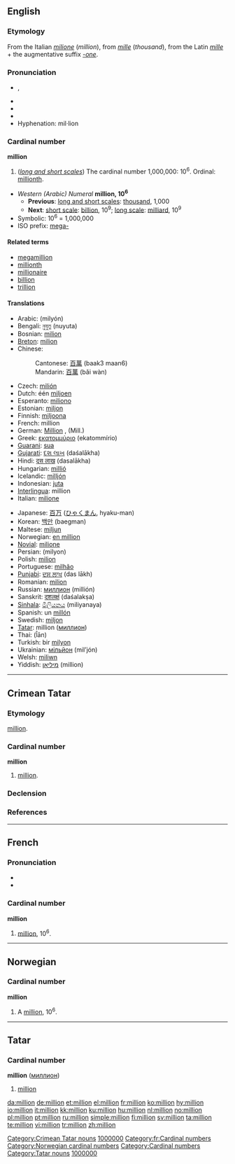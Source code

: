 {{see|Million}}
==English==

===Etymology===
From the Italian ''[[milione]]'' (''million''), from ''[[mille]]'' (''thousand''), from the Latin ''[[mille]]'' + the augmentative suffix ''[[-one]]''.

===Pronunciation===
*{{IPA|/ˈmɪljən/}}, {{SAMPA|/"mIlj@n/}}
*{{audio|en-gb-million.ogg|Audio (RP)}}
*{{audio|en-us-million.ogg|Audio (US)}}
*{{rhymes|ɪljən}}
*Hyphenation: mil·lion

===Cardinal number===
'''million'''

# (''[[w:Long and short scales|long and short scales]]'') The cardinal number 1,000,000: 10<sup>6</sup>. Ordinal: [[millionth]].

*''Western (Arabic) Numeral'' '''million, 10<sup>6</sup>'''
**'''Previous''': [[w:Long and short scales|long and short scales]]: [[thousand]], 1,000
**'''Next''': [[w:Long and short scales|short scale]]: [[billion]], 10<sup>9</sup>; [[w:Long and short scales|long scale]]: [[milliard]], 10<sup>9</sup>
*Symbolic: 10<sup>6</sup> = 1,000,000
*ISO prefix: [[mega-]]

====Related terms====
*[[megamillion]]
*[[millionth]]
*[[millionaire]]
*[[billion]]
*[[trillion]]

====Translations====
{{trans-top|cardinal number}}
*Arabic: {{ARchar|[[مليون]]}} (milyón) {{m}}
*Bengali: [[নুযুত]] (nuyuta)
*Bosnian: [[milion]] {{m}}
*[[Breton]]: [[milion]]
*Chinese:
*:Cantonese: [[百萬]] (baak3 maan6)
*:Mandarin: [[百萬]] (bǎi wàn)
*Czech: [[milión]] {{m}}
*Dutch: één [[miljoen]] {{n}}
*Esperanto: [[miliono]]
*Estonian: [[miljon]]
*Finnish: [[miljoona]]
*French: million {{m}}
*German: [[Million]] {{f}}, (Mill.)
*Greek: [[εκατομμύριο]] (ekatommírio) {{n}}
*[[Guarani]]: [[sua#Guarani|sua]]
*[[Gujarati]]: [[દશ લાખ]] (daśalākha)
*Hindi: [[दस लाख]] (dasalākha)
*Hungarian: [[millió]]
*Icelandic: [[milljón]]
*Indonesian: [[juta]]
*[[Interlingua]]: million
*Italian: [[milione]] {{m}}
{{trans-mid}}
*Japanese: [[百]][[万]] ([[ひゃく]][[まん]], hyaku-man)
*Korean: [[백만]] (baegman)
*Maltese: [[miljun]]
*Norwegian: [[en million]]
*[[Novial]]: [[milione]]
*Persian: {{FAchar|[[میلیون]]}} (milyon)
*Polish: [[milion]] {{m}}
*Portuguese: [[milhão]] {{m}}
*[[Punjabi]]: [[ਦਸ ਲਾਖ]] (das lākh)
*Romanian: [[milion]] {{n}}
*Russian: [[миллион]] (millión) {{m}}
*Sanskrit: [[दशलक्षं]] (daśalakṣa)
*[[Sinhala]]: [[මිලියනය]] (miliyanaya)
*Spanish: un [[millón]] {{m}}
*Swedish: [[miljon]] {{c}}
*[[Tatar]]: million ([[миллион#Tatar|миллион]])
*Thai: {{THchar|[[ล้าน]]}} (l̂ān)
*Turkish: bir [[milyon]]
*Ukrainian: [[мільйон]] (mil’jón)
*Welsh: [[miliwn]]
*Yiddish: [[מיליאָן]] (million)
{{trans-bottom}}

----

==Crimean Tatar==

===Etymology===
{{F.|crh}} [[million#French|million]].

===Cardinal number===
'''million'''

# [[million#English|million]].

===Declension===
{{crh-latin-noun|nıñ|ga|nı|da|dan}}

===References===
{{R:Useinov-Mireev 2002}}

[[Category:Crimean Tatar nouns]]
[[Category:crh:Cardinal numbers|1000000]]

----

==French==

===Pronunciation===
*{{IPA|/mi.ljɔ̃/}}
*{{SAMPA|/mi.ljO~/}}

===Cardinal number===
'''million'''

# [[million#English|million]], 10<sup>6</sup>.

[[Category:fr:Cardinal numbers]]

----

==Norwegian==

===Cardinal number===
'''million'''

# A [[#English|million]], 10<sup>6</sup>.

[[Category:Norwegian cardinal numbers]]

----

==Tatar==

===Cardinal number===
'''million''' ([[миллион]])

# {{cardinal|lang=tt}} [[million]]

[[Category:Cardinal numbers]]
[[Category:Tatar nouns]]
[[Category:tt:Cardinal numbers|1000000]]

[[da:million]]
[[de:million]]
[[et:million]]
[[el:million]]
[[fr:million]]
[[ko:million]]
[[hy:million]]
[[io:million]]
[[it:million]]
[[kk:million]]
[[ku:million]]
[[hu:million]]
[[nl:million]]
[[no:million]]
[[pl:million]]
[[pt:million]]
[[ru:million]]
[[simple:million]]
[[fi:million]]
[[sv:million]]
[[ta:million]]
[[te:million]]
[[vi:million]]
[[tr:million]]
[[zh:million]]